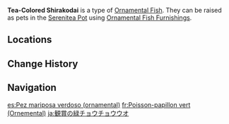 {{About|the [[furnishing]]|the fish|Tea-Colored Shirakodai}}
{{Furnishing Infobox
|title          = Tea-Colored Shirakodai
|id             = 379016
|image          = Item Ornamental Tea-Colored Shirakodai.png
|category       = Ornamental Fish
|quality        = 4
|adeptal_energy = 
|load           = 
|description    = A valuable Ornamental Fish that may be kept as a pet in the [[Pool of Sapphire Grace]] and [[Shaded Clarity]].<br>{{Item Description|Tea-Colored Shirakodai}}
}}
'''Tea-Colored Shirakodai''' is a type of [[Ornamental Fish]]. They can be raised as pets in the [[Serenitea Pot]] using [[Ornamental Fish Furnishings]].

==Locations==
{{transclude|Tea-Colored Shirakodai|Locations}}

==Change History==
{{Change History|2.1}}

==Navigation==
{{Furnishing Navbox/Subsystems|fish pond}}

[[es:Pez mariposa verdoso (ornamental)]]
[[fr:Poisson-papillon vert (Ornemental)]]
[[ja:観賞の緑チョウチョウウオ]]